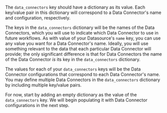 The `data_connectors` key should have a dictionary as its value.  Each key/value pair in this dictionary will correspond to a Data Connector's name and configuration, respectively.

The keys in the `data_connectors` dictionary will be the names of the Data Connectors, which you will use to indicate which Data Connector to use in future workflows.  As with value of your Datasource's `name` key, you can use any value you want for a Data Connector's name.  Ideally, you will use something relevant to the data that each particular Data Connector will provide; the only significant difference is that for Data Connectors the name of the Data Connector _is_ its key in the `data_connectors` dictionary.

The values for each of your `data_connectors` keys will be the Data Connector configurations that correspond to each Data Connector's name.  You may define multiple Data Connectors in the `data_connectors` dictionary by including multiple key/value pairs.

For now, start by adding an empty dictionary as the value of the `data_connectors` key.  We will begin populating it with Data Connector configurations in the next step.